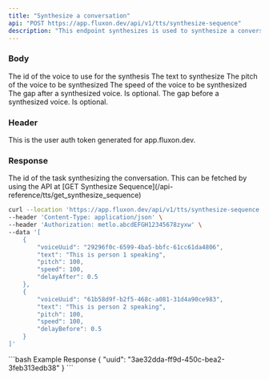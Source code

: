 ```yaml
---
title: "Synthesize a conversation"
api: "POST https://app.fluxon.dev/api/v1/tts/synthesize-sequence"
description: "This endpoint synthesizes is used to synthesize a conversation between multiple voices"
---
```


### Body

<ParamField body="voiceUuid" type="uuid">
  The id of the voice to use for the synthesis
</ParamField>

<ParamField body="text" type="uuid">
  The text to synthesize
</ParamField>

<ParamField body="pitch" type="int">
  The pitch of the voice to be synthesized
</ParamField>

<ParamField body="speed" type="int">
  The speed of the voice to be synthesized
</ParamField>

<ParamField body="delayAfter" type="float">
  The gap after a synthesized voice. Is optional.
</ParamField>

<ParamField body="delayBefore" type="float">
  The gap before a synthesized voice. Is optional.
</ParamField>

### Header

<ParamField header="Authorization" type="string">
  This is the user auth token generated for app.fluxon.dev.
</ParamField>

### Response

<ResponseField name="uuid" type="uuid">
  The id of the task synthesizing the conversation. This can be fetched by using the API at [GET Synthesize Sequence](/api-reference/tts/get_synthesize_sequence)
</ResponseField>

<RequestExample>

```bash Example Request
curl --location 'https://app.fluxon.dev/api/v1/tts/synthesize-sequence' \
--header 'Content-Type: application/json' \
--header 'Authorization: metlo.abcdEFGH12345678zyxw' \
--data '[
    {
        "voiceUuid": "29296f0c-6599-4ba5-bbfc-61cc61da4806",
        "text": "This is person 1 speaking",
        "pitch": 100,
        "speed": 100,
        "delayAfter": 0.5
    },
    {
        "voiceUuid": "61b58d9f-b2f5-468c-a081-31d4a90ce983",
        "text": "This is person 2 speaking",
        "pitch": 100,
        "speed": 100,
        "delayBefore": 0.5
    }
]'
```

</RequestExample>

<ResponseExample>
```bash Example Response
{
    "uuid": "3ae32dda-ff9d-450c-bea2-3feb313edb38"
}
```
</ResponseExample>
